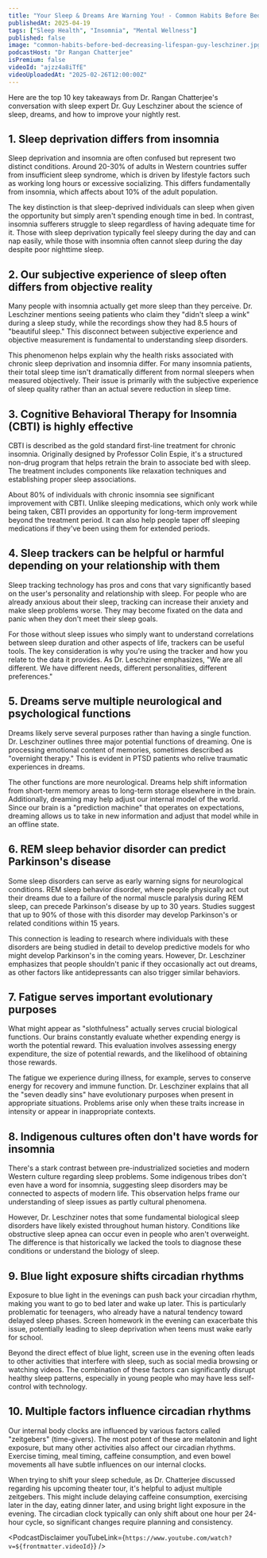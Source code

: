 ```yaml
---
title: "Your Sleep & Dreams Are Warning You! - Common Habits Before Bed Decreasing Lifespan | Guy Leschziner"
publishedAt: 2025-04-19
tags: ["Sleep Health", "Insomnia", "Mental Wellness"]
published: false
image: "common-habits-before-bed-decreasing-lifespan-guy-leschziner.jpg"
podcastHost: "Dr Rangan Chatterjee"
isPremium: false
videoId: "ajzz4a8iTfE"
videoUploadedAt: "2025-02-26T12:00:00Z"
---
```



<PodcastSummaryPageLayout frontmatter={frontmatter}>
Here are the top 10 key takeaways from Dr. Rangan Chatterjee's conversation with sleep expert Dr. Guy Leschziner about the science of sleep, dreams, and how to improve your nightly rest.

## 1. Sleep deprivation differs from insomnia

Sleep deprivation and insomnia are often confused but represent two distinct conditions. Around 20-30% of adults in Western countries suffer from insufficient sleep syndrome, which is driven by lifestyle factors such as working long hours or excessive socializing. This differs fundamentally from insomnia, which affects about 10% of the adult population.

The key distinction is that sleep-deprived individuals can sleep when given the opportunity but simply aren't spending enough time in bed. In contrast, insomnia sufferers struggle to sleep regardless of having adequate time for it. Those with sleep deprivation typically feel sleepy during the day and can nap easily, while those with insomnia often cannot sleep during the day despite poor nighttime sleep.

## 2. Our subjective experience of sleep often differs from objective reality

Many people with insomnia actually get more sleep than they perceive. Dr. Leschziner mentions seeing patients who claim they "didn't sleep a wink" during a sleep study, while the recordings show they had 8.5 hours of "beautiful sleep." This disconnect between subjective experience and objective measurement is fundamental to understanding sleep disorders.

This phenomenon helps explain why the health risks associated with chronic sleep deprivation and insomnia differ. For many insomnia patients, their total sleep time isn't dramatically different from normal sleepers when measured objectively. Their issue is primarily with the subjective experience of sleep quality rather than an actual severe reduction in sleep time.

## 3. Cognitive Behavioral Therapy for Insomnia (CBTI) is highly effective

CBTI is described as the gold standard first-line treatment for chronic insomnia. Originally designed by Professor Colin Espie, it's a structured non-drug program that helps retrain the brain to associate bed with sleep. The treatment includes components like relaxation techniques and establishing proper sleep associations.

About 80% of individuals with chronic insomnia see significant improvement with CBTI. Unlike sleeping medications, which only work while being taken, CBTI provides an opportunity for long-term improvement beyond the treatment period. It can also help people taper off sleeping medications if they've been using them for extended periods.

## 4. Sleep trackers can be helpful or harmful depending on your relationship with them

Sleep tracking technology has pros and cons that vary significantly based on the user's personality and relationship with sleep. For people who are already anxious about their sleep, tracking can increase their anxiety and make sleep problems worse. They may become fixated on the data and panic when they don't meet their sleep goals.

For those without sleep issues who simply want to understand correlations between sleep duration and other aspects of life, trackers can be useful tools. The key consideration is why you're using the tracker and how you relate to the data it provides. As Dr. Leschziner emphasizes, "We are all different. We have different needs, different personalities, different preferences."

## 5. Dreams serve multiple neurological and psychological functions

Dreams likely serve several purposes rather than having a single function. Dr. Leschziner outlines three major potential functions of dreaming. One is processing emotional content of memories, sometimes described as "overnight therapy." This is evident in PTSD patients who relive traumatic experiences in dreams.

The other functions are more neurological. Dreams help shift information from short-term memory areas to long-term storage elsewhere in the brain. Additionally, dreaming may help adjust our internal model of the world. Since our brain is a "prediction machine" that operates on expectations, dreaming allows us to take in new information and adjust that model while in an offline state.

## 6. REM sleep behavior disorder can predict Parkinson's disease

Some sleep disorders can serve as early warning signs for neurological conditions. REM sleep behavior disorder, where people physically act out their dreams due to a failure of the normal muscle paralysis during REM sleep, can precede Parkinson's disease by up to 30 years. Studies suggest that up to 90% of those with this disorder may develop Parkinson's or related conditions within 15 years.

This connection is leading to research where individuals with these disorders are being studied in detail to develop predictive models for who might develop Parkinson's in the coming years. However, Dr. Leschziner emphasizes that people shouldn't panic if they occasionally act out dreams, as other factors like antidepressants can also trigger similar behaviors.

## 7. Fatigue serves important evolutionary purposes

What might appear as "slothfulness" actually serves crucial biological functions. Our brains constantly evaluate whether expending energy is worth the potential reward. This evaluation involves assessing energy expenditure, the size of potential rewards, and the likelihood of obtaining those rewards.

The fatigue we experience during illness, for example, serves to conserve energy for recovery and immune function. Dr. Leschziner explains that all the "seven deadly sins" have evolutionary purposes when present in appropriate situations. Problems arise only when these traits increase in intensity or appear in inappropriate contexts.

## 8. Indigenous cultures often don't have words for insomnia

There's a stark contrast between pre-industrialized societies and modern Western culture regarding sleep problems. Some indigenous tribes don't even have a word for insomnia, suggesting sleep disorders may be connected to aspects of modern life. This observation helps frame our understanding of sleep issues as partly cultural phenomena.

However, Dr. Leschziner notes that some fundamental biological sleep disorders have likely existed throughout human history. Conditions like obstructive sleep apnea can occur even in people who aren't overweight. The difference is that historically we lacked the tools to diagnose these conditions or understand the biology of sleep.

## 9. Blue light exposure shifts circadian rhythms

Exposure to blue light in the evenings can push back your circadian rhythm, making you want to go to bed later and wake up later. This is particularly problematic for teenagers, who already have a natural tendency toward delayed sleep phases. Screen homework in the evening can exacerbate this issue, potentially leading to sleep deprivation when teens must wake early for school.

Beyond the direct effect of blue light, screen use in the evening often leads to other activities that interfere with sleep, such as social media browsing or watching videos. The combination of these factors can significantly disrupt healthy sleep patterns, especially in young people who may have less self-control with technology.

## 10. Multiple factors influence circadian rhythms

Our internal body clocks are influenced by various factors called "zeitgebers" (time-givers). The most potent of these are melatonin and light exposure, but many other activities also affect our circadian rhythms. Exercise timing, meal timing, caffeine consumption, and even bowel movements all have subtle influences on our internal clocks.

When trying to shift your sleep schedule, as Dr. Chatterjee discussed regarding his upcoming theater tour, it's helpful to adjust multiple zeitgebers. This might include delaying caffeine consumption, exercising later in the day, eating dinner later, and using bright light exposure in the evening. The circadian clock typically can only shift about one hour per 24-hour cycle, so significant changes require planning and consistency.

<PodcastDisclaimer
  youTubeLink={`https://www.youtube.com/watch?v=${frontmatter.videoId}`}
/>

</PodcastSummaryPageLayout>
